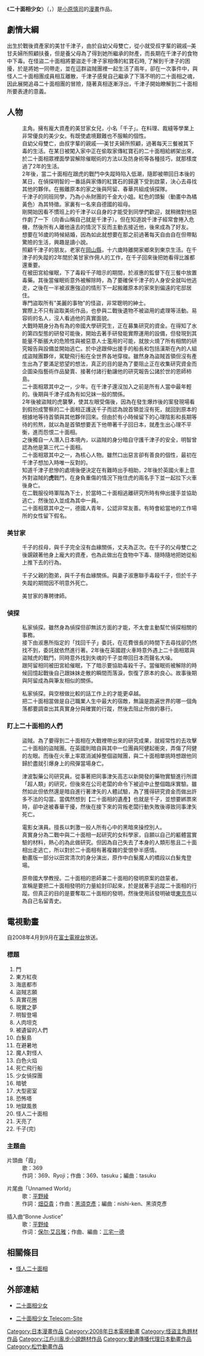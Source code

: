 {{Expand|time=2013-10-07}}
{{Infobox animanga/Headerofja
|title= 二十面相少女
|image= 
|size= 
|caption= 
|japanese= 二十面相の娘
|english= 
|kana= にじゅうめんそうのむすめ
|romaji= Nijū Mensō no Musume
|genre= 
}}
{{Infobox animanga/Manga
|標題= 
|作者= 小原慎司
|作畫= 
|出版社= {{Flagicon|Japan}} [[Media_Factory|Media Factory]]<br />{{Flagicon|Taiwan}} [[東立出版社|東立出版社]]
|其他出版社= 
|連載雜誌= Comic Flapper
|label= MF Comics
|發售日= 
|開始= 2002年4月5日
|結束= 2007年1月5日
|冊數= 全8冊
|話數= 
|其他= 
}}
{{Infobox animanga/TVAnime
|標題= 
|原案=
|原作= 
|導演= 富澤信雄
|系列構成= 土屋理敬
|腳本= 
|人物原案=
|人物設定= 堀川耕一
|機械設定= 
|音樂= [[三宅一德|三宅一德]]
|音樂製作= [[Lantis|Lantis]]、FUJI PACIFIC音樂出版
|動畫製作= [[BONES_(動畫製作公司)|BONES]]、Telecom Animation Film
|製作= [[製作委員會方式|「二十面相少女」製作委員會]]
|代理發行= {{flagicon|Taiwan}} [[曼迪傳播|曼迪傳播]]
|播放電視台= {{Flagicon|Japan}} [[富士電視台|富士電視台]]
|其他電視台= 
|播放開始= 2008年4月12日
|播放結束= 9月27日
|話數= 全22話
|其他= 
}}
{{Infobox animanga/Footerofja}}

《'''二十面相少女'''》（{{lang|ja|二十面相の娘}}，{{lang|ja|にじゅうめんそうのむすめ}}）是[[小原慎司|小原慎司]]的[[漫畫|漫畫]]作品。

== 劇情大綱 ==

出生於戰後資產家的美甘千津子，由於自幼父母雙亡，從小就受叔字輩的親戚─美甘夫婦所照顧扶養，但是養父母為了得到她所繼承的財產，而長期在千津子的食物中下毒。在怪盜二十面相將要盜走千津子家相傳的紅寶石時, 了解到千津子的困擾，於是將她一同帶走，並在這群盜賊團裡一起生活了兩年，卻在一次事件中，與怪人二十面相團成員相互離散，千津子感覺自己繼承了下落不明的二十面相之魂，因此展開追尋二十面相團的冒險，隨著真相逐漸浮出，千津子開始瞭解到二十面相所要表達的意義。

== 人物 ==
; {{nihongo|美甘千津子|美甘千津子（みかも ちづこ）・チコ||聲優：[[平野綾|平野綾]]}}
: 主角。擁有龐大資產的美甘家女兒，小名「千子」。在料理、裁縫等學業上非常優良的美少女。有既使處境艱難也不服輸的個性。
: 自幼父母雙亡，由叔字輩的親戚──美甘夫婦所照顧，過著每天三餐被其下毒的生活。在某日被闖入家中正在偷取家傳紅寶石的二十面相給綁架出來，於二十面相眾裡面學習解除催眠術的方法以及防身術等各種技巧，就那樣度過了2年的生活。
: 2年後，當二十面相在跟虎的戰鬥中失蹤時陷入低潮，隨即被帶回日本後的某日，在偵探明智的一番話與家傳的紅寶石的歸還下受到啟蒙，決心去尋找其他的夥伴。在搬離原本的家之後與阿留、春華共組成偵探隊。
; {{nihongo|小糸春華|小糸春華（こいと しゅんか）||聲優：[[佐藤利奈|佐藤利奈]]}}
: 千津子的同班同學，乃為小糸財團的千金大小姐。紅色的頭髮（動畫中為橘黃色）為其特徵。家裏有一名來自德國的祖母。
: 剛開始因看不慣班上的千津子以自身的才能受到同學們歡迎，就稍微對他惡作劇了一下（向香山稱自己就是千津子）。但在知道說千津子經常會捲入危機，然後所有人離他遠去的情況下反而主動去接近他，後來成為了好友。
: 想要在16歲的時候結婚，因為如此就想要在那之前過著每天自由自在但帶點驚險的生活，興趣是讀小說。
; {{nihongo|阿留|トメ||聲優：[[新井里美|新井里美]]}}
: 照顧千津子的朋友。老家在[[岡山縣|岡山縣]]，十六歲時離開家鄉來到東京生活。在千津子的失蹤的2年間於美甘家作佣人的工作，在千子回來後把她看得比誰都還重要。
: 在被田宮給催眠，下了毒殺千子暗示的期間，於淑惠的監督下在三餐中放置毒藥。其後當催眠術意外被解除時，為了要確保千津子的人身安全就叫他逃走，之後在一半被淑惠強迫的情形下一起搬離原本的家來到偏遠的宅邸居住。
; {{nihongo|[[怪人二十面相|二十面相]]|二十面相（にじゅうめんそう）||聲優：[[內田夕夜|內田夕夜]]}}
: 專門盜取所有"美麗的事物"的怪盜，非常聰明的紳士。
: 實際上不只有盜取美術作品，也參與二戰後遺物不被盜用的處理等活動。易容術的名人，沒人看過他的真實面貌。
: 大戰時期身分為有為的帝國大學研究生，正在募集研究的資金。在得知了水的第四型態的研發可能後，開始去著手研發能實際運用的設備，但發現到其能量不斷脹大的危險性與被惡意人士濫用的可能，就放火燒了所有相關的研究報告與設備並開始逃亡。於中途跟伸出援手的船長和包括漢斯在內的人組成盜賊團夥伴，駕駛飛行船在全世界各地穿梭。雖然身為盜賊首領但沒有產生出為了要滿足慾望的想法，真正的目的是為了要阻止正在收集研究資金而企圖染指藝術作品變賣、接著付諸行動讓他的研究報告公諸於世的恩師柿島。
; {{nihongo|健|ケン||聲優：[[松風雅也|松風雅也]]／[[田村睦心|田村睦心]]（小時候）}}
: 二十面相眾其中之一，少年。在千津子還沒加入之前是所有人當中最年輕的。後期與千津子成為有如兄妹一般的關係。
: 2年後被盜賊的虎襲擊，使其左眼受傷後，因為在發生爆炸後的案發現場看到假扮成警察的二十面相正護送千子而認為說首領並沒有死，就回到原本的根據地等待首領與其他夥伴回來。但由於有小時候留下的心理陰影和長期等待的煎熬，就以為是首領想要丟下他帶著千子回日本，就產生出心理不平衡，進而怨恨二十面相。
: 之後獨自一人潛入日本境內，以盜賊的身分暗自守護千津子的安全，明智曾認為他是第三代二十面相。
; {{nihongo|船長|船長||聲優：[[中村浩太郎|中村浩太郎]]}}
: 二十面相眾其中之一，為核心人物。雖然口出惡言卻有善良的個性，最初在千津子想加入時唯一反對的。
: 知道千津子悲慘的處境後便決定在有難時出手相助，2年後於英國火車上意外對盜賊的'''虎'''戰鬥，在身負重傷的情況下拖住虎的兩名手下並一起拉下火車後身亡。
: 在二戰服役時軍階為下士，於當時二十面相逃離研究所時有伸出援手並協助逃亡，然後加入並成為其中一員。
; {{nihongo|漢斯|ハンス||聲優：[[千葉進步|千葉進步]]}}
: 二十面相眾其中之一，德國人青年，公認非常友善。有時會給當地的工作場所的女性留下假名。

=== 美甘家 ===
; {{nihongo|美甘淑惠|美甘淑恵（みかも よしえ）||聲優：[[冬馬由美|冬馬由美]]}}
: 千子的叔母，與千子完全沒有血緣關係，丈夫為正次。在千子的父母雙亡之後覬覦著他身上龐大的資產，也為此做出在食物中下毒、隨時隨地把她從船上推下去的行為。

; {{nihongo|美甘正次|美甘正次（みかも まさじ）||聲優：[[小田敏充|小田敏充]]}}
: 千子父親的胞弟，與千子有血緣關係。與妻子淑惠聯手毒殺千子，但於千子失蹤的期間因不明意外死亡。

; {{nihongo|黑崎|黒崎||聲優：[[川島得愛|川島得愛]]}}
: 美甘家的專聘律師。

=== 偵探 ===
; {{nihongo|空根太作|空根太作（あきね たいさく）||聲優：[[竹田雅則|竹田雅則]]／[[田中晶子|田中晶子]]（少年）}}
: 私家偵探。雖然身為偵探但卻無該方面的才能，不太會主動幫忙偵探相關的事務。
: 接下由淑惠所指定的「找回千子」委託，在花費很長的時間下去尋找卻仍然找不到，委託就依然進行著。2年後在英國趕火車時意外遇上二十面相眾與盜賊虎的戰鬥，同時意外找到失魂的千子並帶回日本而聲名大噪。
: 跟阿留相同被田宮給催眠，下了暗示要協助毒殺千子。當催眠術被解除的時候回憶起戰後自己跟妹妹走散的瞬間而落淚，恢復了原本的良心。故事後期與阿留成為與筆友相似的關係。

; {{nihongo|明智|明智（あけち）||聲優：[[濱田賢二|濱田賢二]]}}
: 私家偵探。與空根做比較的話工作上的才能更卓越。
: 把二十面相當做是自己職業人生中最大的宿敵，無論是跑遍世界的哪一個角落都要調查出其真實身分與確實的行蹤，然後去阻止所做的暴行。

=== 盯上二十面相的人們 ===
; {{nihongo|虎|虎（とら）||聲優：[[西凜太朗|西凜太朗]]}}
: 盜賊。為了要得到二十面相在大戰裡帶出來的研究成果，就經常性的去攻擊二十面相的盜賊團。在英國則暗自與其中一位團員阿健起衝突，弄傷了阿健的左眼。而後在火車上率眾消滅掉整個盜賊團，與二十面相單挑時想跟他同歸於盡就引爆身上的飛彈當場身亡。

; {{nihongo|香山望|香山望||聲優：[[澤城美雪|澤城美雪]]}}
: 津波製藥公司研究員。從事著把同事津矢高志以新開發的藥物實驗進行所謂「超人類」的研究，但後來在公司老闆的命令下被迫中止整個臨床實驗。雖然如此但依然還是暗自進行著津矢的人體試驗，為了獲得研究資金而做出許多不法的勾當。當偶然想到【二十面相的遺產】也就是千子，並想要綁票來時，卻中途被春華干擾，然後在接下來的背叛老闆行動失敗後導致同事津矢死亡。

; {{nihongo|田宮清次／白髮魔人|田宮清次（たみや せいじ）／白髮の魔人||聲優：[[田中敦子|田中敦子]]}}
: 電影女演員。擅長以刺激一般人所有心中的黑暗來操控別人。
: 真實身分為二戰中與二十面相一起研究的女科學家，自願以自己的軀體當實驗的材料，熱心的為此做研究。但因為自己失去了本身的人類形態且二十面相出走逃亡，所以對於二十面相有著複雜的愛恨參半感情。
: 動畫版一部分以田宮清次的身分演出，原作中白髮魔人的橋段以白髮鬼登場。

; {{nihongo|柿島耕平|柿島耕平（かきしま こうへい）||聲優：[[大塚芳忠|大塚芳忠]]}}
: 原帝國大學教授。二十面相的恩師兼二十面相的發明原案的啟蒙者。
: 宣稱是要把二十面相發明的力量給封印起來，於是就著手追蹤二十面相的行蹤。但真正的目的是要奪取二十面相的發明，然後使用該發明破壞[[東京市|東京市]]以為自己名留青史。

== 電視動畫 ==
自2008年4月到9月在[[富士電視台|富士電視台]]放送。

=== 標題 ===
#門
#東方紅夜
#海底都市
#盜賊志願
#真實花圈
#現實之夢
#明智登場
#人肉坦克
#被遺留的人們
#白髮島
#在避暑地
#魔人對怪人
#白色火焰
#死亡飛行船
#少女偵探團
#暗號
#大型密室
#恐怖塔
#地獄風景
#怪人二十面相
#天亮了
#千子(完)

=== 主題曲 ===
; 片頭曲「霞」
: 歌：369
: 作詞：369、Ryoji；作曲：369、tasuku；編曲：tasuku

; 片尾曲「Unnamed World」
: 歌：[[平野綾|平野綾]]
: 作詞：[[畑亞貴|畑亞貴]]；作曲：[[黑須克彥|黑須克彥]]；編曲：nishi-ken、黑須克彥

; 插入曲“Bonne Justice”
: 歌：[[平野绫|平野绫]]
: 作词：[[保尔·艾吕雅|保尔·艾吕雅]]；作曲、編曲：[[三宅一德|三宅一德]]

== 相關條目 ==
* [[怪人二十面相|怪人二十面相]]

== 外部連結 ==
* {{ja}} [http://www.chico-tv.com/ 二十面相少女]{{Wayback|url=http://www.chico-tv.com/ |date=20130825080943 }}
* {{ja}} [https://web.archive.org/web/20080723184149/http://www.telecom-anime.com/chico/ 二十面相少女 Telecom-Site]

{{富士電視台製作深夜動畫}}
{{BONES}}
{{Telecom Animation Film}}
{{DEFAULTSORT:Nijuu Mensou no Musume}}
[[Category:日本漫畫作品|Category:日本漫畫作品]]
[[Category:2008年日本電視動畫|Category:2008年日本電視動畫]]
[[Category:怪盜主角題材作品|Category:怪盜主角題材作品]]
[[Category:江戶川亂步小說題材作品|Category:江戶川亂步小說題材作品]]
[[Category:曼迪傳播代理日本動畫作品|Category:曼迪傳播代理日本動畫作品]]

[[Category:松竹動畫作品|Category:松竹動畫作品]]